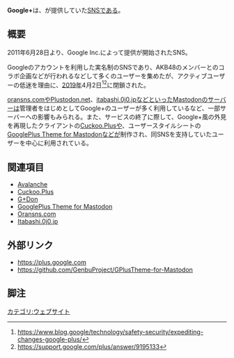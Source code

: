 {{stub}}
'''Google+'''は、{{Jawp|Google Inc.}}が提供していた[[SNS]]である。

==概要==
2011年6月28日より、Google Inc.によって提供が開始されたSNS。

Googleのアカウントを利用した実名制のSNSであり、AKB48のメンバーとのコラボ企画などが行われるなどして多くのユーザーを集めたが、アクティブユーザーの低迷を理由に、[[2019年]]4月2日<ref>https://www.blog.google/technology/safety-security/expediting-changes-google-plus/</ref><ref>https://support.google.com/plus/answer/9195133</ref>に閉鎖された。

[[oransns.com]]や[[Plustodon.net]]、[[itabashi.0j0.jp]]などといった[[Mastodon]]のサーバーは管理者をはじめとしてGoogle+のユーザーが多く利用しているなど、一部サーバーへの影響もみられる。また、サービスの終了に際して、Google+風の外見を再現したクライアントの[[Cuckoo.Plus]]や、ユーザースタイルシートの[[GooglePlus Theme for Mastodon]]などが制作され、同SNSを支持していたユーザーを中心に利用されている。

==関連項目==
* [[Avalanche]]
* [[Cuckoo.Plus]]
* [[G+Don]]
* [[GooglePlus Theme for Mastodon]]
* [[Oransns.com]]
* [[Itabashi.0j0.jp]]

==外部リンク==
* https://plus.google.com
* https://github.com/GenbuProject/GPlusTheme-for-Mastodon

==脚注==
<references />

{{DEFAULTSORT:googleplus}}
[[カテゴリ:ウェブサイト]]